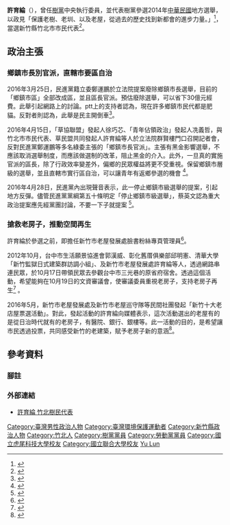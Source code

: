 {{Infobox AM
| name = 許育綸
| job = [[竹北市|竹北市]]市民代表
| constituency =  竹北市第二選舉區
| term_start = 2014年12月25日－2018年12月24日
| office = 新竹縣[[竹北市|竹北市]]第8任市民代表
| Sex = 男
| date of birth = {{birth year and age|1984|5|3}}
| place of birth = {{TWN}}[[新竹|新竹]]
| nationality = {{ROC}}
| party               = {{樹黨}} {{small|（2014年 - 2020年4月）}}<br/>
{{nonp}} {{small|（2020年5月 - 2022年1月）}}
 [[File:Labor_Party_(Taiwan)_emblem.svg|25px]]<!-- 注释出：[[File:勞動黨_Seal.png|20px]] --> [[勞動黨_(台灣)|勞動黨]]{{small|（2022年1月 - 現今）}}
| educate =
* 新竹市立建功國小
* 新竹縣竹北市豐田國民小學
* 新竹縣立竹北國民中學
* [[臺中市立大甲工業高級中等學校|臺中市立大甲工業高級中等學校]]
* [[國立聯合大學|國立聯合大學]](二專)建築工程科
* [[國立虎尾科技大學|國立虎尾科技大學]]休閒事業經營系
| past =
*[[樹黨|樹黨]]中央執行委員<br /><span style="color: blue;"></span>
*新竹縣竹北市市民代表
| work =
| award =
}}

'''許育綸'''（{{bd|1984年|5月3日|||catIdx=H許}}），曾任[[樹黨|樹黨]]中央執行委員，並代表樹黨參選2014年[[中華民國|中華民國]]地方選舉，以政見「保護老樹、老圳、以及老屋，從過去的歷史找到新都會的進步力量。」<ref>{{cite news |publisher=自由時報 |url=http://election.ltn.com.tw/2014/news.php?rno=1&type=breakingnews&no=1151029 |title=樹黨候選人路口拜票看板、布旗自己一肩扛 |date=2014-11-07 |accessdate=2016-07-09 |archive-date=2019-06-01 |archive-url=https://web.archive.org/web/20190601210831/http://election.ltn.com.tw/2014/news.php?rno=1&type=breakingnews&no=1151029 |dead-url=no }}</ref>，當選新竹縣竹北市市民代表<ref>{{cite news |publisher=環境資訊中心 |url=http://e-info.org.tw/node/103696 |title=九合一選後變天 當選者環境政見承諾需持續監督 |date=2014-11-30 |accessdate=2016-07-09 |archive-date=2019-06-09 |archive-url=https://web.archive.org/web/20190609222913/https://e-info.org.tw/node/103696 |dead-url=no }}</ref>。

==政治主張==
===鄉鎮市長別官派，直轄市要區自治===
2016年3月25日，民進黨籍立委鄭運鵬於立法院提案廢除鄉鎮市長選舉，目前的「鄉鎮市區」全部改成區，並且區長官派。預估廢除選舉，可以省下30億元經費。此舉引起網路上的討論。ptt上的支持者認為，現在許多鄉鎮市民代都是肥貓。反對者則認為，此舉是民主開倒車<ref>{{cite news |publisher=自由時報 |url=http://news.ltn.com.tw/news/politics/breakingnews/1643605 |title=鄭運鵬提案大改革！鄉鎮市全改為區並官派首長 |date=2016-03-25 |accessdate=2016-07-09 |archive-date=2019-06-14 |archive-url=https://web.archive.org/web/20190614030655/https://news.ltn.com.tw/news/politics/breakingnews/1643605 |dead-url=no }}</ref>。

2016年4月15日，「草協聯盟」發起人徐巧芯、「青年佔領政治」發起人冼義哲，與竹北市市民代表、草民盟共同發起人許育綸等人於立法院群賢樓門口召開記者會，反對民進黨鄭運鵬等多名綠委主張的「鄉鎮市長官派」。主張有黑金影響選舉，不應該取消選舉制度，而應該做選制的改革，阻止黑金的介入。此外，一旦真的實施官派的區長，除了行政效率變差外，偏鄉的民眾權益將更不受重視。保留鄉鎮市層級的選舉，並且直轄市實行區自治，可以讓青年有返鄉參選的機會
<ref>{{cite news |publisher=公民新聞 |url=https://www.peopo.org/news/304589 |title=鄉鎮市長別官派，直轄市要區自治 |date=2016-04-15 |accessdate=2016-07-09 |archive-date=2020-10-26 |archive-url=https://web.archive.org/web/20201026023622/https://www.peopo.org/news/304589 |dead-url=no }}</ref>。

2016年4月28日，民進黨內出現聲音表示，此一停止鄉鎮市級選舉的提案，引起地方反彈。儘管民進黨黨綱第五十條明定「停止鄉鎮市級選舉」，蔡英文認為重大政治提案應先經黨團討論，不要一下子就提案
<ref>{{cite news |publisher=聯合報 |url=http://udn.com/news/story/9485/1658826 |title=綠委提鄉鎮市長官派 蔡英文喊卡 |date=2016-04-28 |accessdate=2016-07-09 |archive-date=2019-01-03 |archive-url=https://web.archive.org/web/20190103161235/https://udn.com/news/story/9485/1658826 |dead-url=no }}</ref>。
===搶救老房子，推動空間再生===
許育綸於參選之前，即擔任新竹市老屋發展處臉書粉絲專頁管理員<ref>{{cite web |url=http://www.jbc.gov.tw/councilor.php?sid=404#1 |title=新竹縣竹北市民代表會 |accessdate=2016-07-09 |archive-date=2019-06-08 |archive-url=https://web.archive.org/web/20190608184730/http://www.jbc.gov.tw/councilor.php?sid=404#1 |dead-url=no }}</ref>。

2012年10月，台中市生活願景協進會郭漢威、彰化舊厝俱樂部邱明憲、清華大學「新竹監獄日式建築群訪調小組」、及新竹市老屋發展處許育綸等人，透過網路串連民眾，於10月17日帶領民眾去參觀台中市三光巷的原省府宿舍。透過這個活動，希望能夠在10月19日的文資審議會，使審議委員重視老房子，支持老房子再生<ref>{{cite press release|url=http://www.coolloud.org.tw/node/71143|publisher=苦勞網|title=一起穿紅衣，護老屋，破迷思 串連行動|date=2012-10-18|access-date=2016-07-09|archive-date=2019-04-12|archive-url=https://web.archive.org/web/20190412172607/https://www.coolloud.org.tw/node/71143|dead-url=no}}</ref> 。

2016年5月，新竹市老屋發展處及新竹市老屋巡守隊等民間社團發起「新竹十大老店屋票選活動」。對此，發起活動的許育綸向媒體表示，這次活動選出的老屋有的是從日治時代就有的老房子，有醫院、銀行、銀樓等。此一活動的目的，是希望讓市民透過投票，共同感受新竹的老建築，賦予老房子新的意涵<ref>{{cite news |publisher=自由時報 |url=http://news.ltn.com.tw/news/local/paper/993740 |title=竹市十大老店屋 民團揪票選 |date=2016-05-26 |accessdate=2016-07-09 |archive-date=2019-06-20 |archive-url=https://web.archive.org/web/20190620034743/https://news.ltn.com.tw/news/local/paper/993740 |dead-url=no }}</ref>。


==參考資料==
===腳註===
{{reflist|colwidth=45em}}

===外部連結===
* [https://www.facebook.com/xuyulun/ 許育綸 竹北樹民代表]

{{Portal bar|台灣|新竹|政治|人物}}

{{DEFAULTSORT:Hsu Yu Lun}}
[[Category:臺灣男性政治人物|Category:臺灣男性政治人物]]
[[Category:臺灣環境保護運動者|Category:臺灣環境保護運動者]]
[[Category:新竹縣政治人物|Category:新竹縣政治人物]]
[[Category:竹北人|Category:竹北人]]
[[Category:樹黨黨員|Category:樹黨黨員]]
[[Category:勞動黨黨員|Category:勞動黨黨員]]
[[Category:國立虎尾科技大學校友|Category:國立虎尾科技大學校友]]
[[Category:國立聯合大學校友|Category:國立聯合大學校友]]
[[Category:許姓|Yu Lun]]